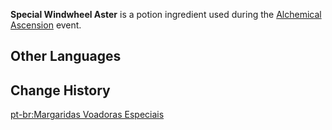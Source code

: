 {{Item Infobox
|id           = 11 <!-- AlchemySimCropExcelConfigData -->
|image        = Item Special Windwheel Aster.png
|type         = Potion Ingredients
|quality      = 3
|group        = Wisdom
|group_label  = Efficacy
|group_icon   = Alchemical Ascension Efficacy Wisdom.png
|description  = An alchemical ingredient modified specially for use by the Knights of Favonius's Alchemy shop in concocting potions. In Alchemy, it primarily provides a medium amount of {{Color|BP|Wisdom}} efficacy.<br>Has the {{Color|BP|Technique}} characteristic, which will appear in potions under certain conditions.
|source1      = [[Alchemical Ascension]] - Alchemy Level 7
|event        = Alchemical Ascension
}}
'''Special Windwheel Aster''' is a potion ingredient used during the [[Alchemical Ascension]] event.

==Other Languages==
{{Other Languages|default_hidden=1
|en      = Special Windwheel Aster
|zhs     = 特别的风车菊
|zhs_rm  = 
|zht     = 特別的風車菊
|zht_rm  = 
|ja      = 特別な風車アスター
|ja_rm   = Tokubetsu-na Fuusha Asutaa
|ko      = 특별한 풍차 국화
|ko_rm   = 
|es      = Margarita voladora especial
|fr      = Chrysanthème à aubes spécial
|ru      = Особая ветряная астра
|th      = Windwheel Aster พิเศษ
|th_rm   = 
|vi      = Cúc Cánh Quạt Đặc Biệt
|de      = Besondere Windmühlenaster
|id      = Windwheel Aster Khusus
|pt      = Margaridas Voadoras Especiais
|tr      = Özel Rüzgargülü Çiçeği
|it      = Asteria del vento speciale
}}

==Change History==
{{Change History|4.5}}

[[pt-br:Margaridas Voadoras Especiais]]